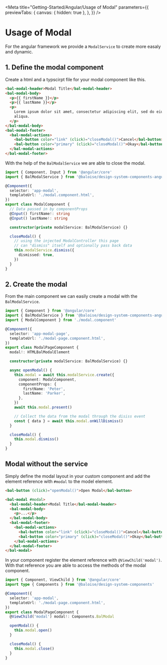 
<Meta
  title="Getting-Started/Angular/Usage of Modal"
  parameters={{
    previewTabs: {
      canvas: { hidden: true },
    },
  }}
/>

# Usage of Modal

For the angular framework we provide a `ModalService` to create more easaly and dynamic.

## 1. Define the modal component

Create a html and a typscirpt file for your modal component like this.

```html
<bal-modal-header>Modal Title</bal-modal-header>
<bal-modal-body>
  <p>{{ firstName }}</p>
  <p>{{ lastName }}</p>
  <p>
    Lorem ipsum dolor sit amet, consectetur adipiscing elit, sed do eiusmod tempor incididunt ut labore et dolore magna
    aliqua.
  </p>
</bal-modal-body>
<bal-modal-footer>
  <bal-modal-actions>
    <bal-button color="link" (click)="closeModal()">Cancel</bal-button>
    <bal-button color="primary" (click)="closeModal()">Okay</bal-button>
  </bal-modal-actions>
</bal-modal-footer>
```

With the help of the `BalModalService` we are able to close the modal.

```typescript
import { Component, Input } from '@angular/core'
import { BalModalService } from '@baloise/design-system-components-angular'

@Component({
  selector: 'app-modal',
  templateUrl: './modal.component.html',
})
export class ModalComponent {
  // Data passed in by componentProps
  @Input() firstName!: string
  @Input() lastName!: string

  constructor(private modalService: BalModalService) {}

  closeModal() {
    // using the injected ModalController this page
    // can "dismiss" itself and optionally pass back data
    this.modalService.dismiss({
      dismissed: true,
    })
  }
}
```

## 2. Create the modal

From the main component we can easily create a modal with the `BalModalService`.

```typescript
import { Component } from '@angular/core'
import { BalModalService } from '@baloise/design-system-components-angular'
import { ModalComponent } from './modal.component'

@Component({
  selector: 'app-modal-page',
  templateUrl: './modal-page.component.html',
})
export class ModalPageComponent {
  modal!: HTMLBalModalElement

  constructor(private modalService: BalModalService) {}

  async openModal() {
    this.modal = await this.modalService.create({
      component: ModalComponent,
      componentProps: {
        firstName: 'Peter',
        lastName: 'Parker',
      },
    })
    await this.modal.present()

    // Collect the data from the modal through the disiss event
    const { data } = await this.modal.onWillDismiss()
  }

  closeModal() {
    this.modal.dismiss()
  }
}
```

## Modal without the service

Simply define the modal layout in your custom component and add the element reference with `#modal` to the model element.

```html
<bal-button (click)="openModal()">Open Modal</bal-button>

<bal-modal #modal>
  <bal-modal-header>Modal Title</bal-modal-header>
  <bal-modal-body>
    <p>...</p>
  </bal-modal-body>
  <bal-modal-footer>
    <bal-modal-actions>
      <bal-button color="link" (click)="closeModal()">Cancel</bal-button>
      <bal-button color="primary" (click)="closeModal()">Okay</bal-button>
    </bal-modal-actions>
  </bal-modal-footer>
</bal-modal>
```

In your component register the element reference with `@ViewChild('modal')`. With that reference you are able to access the methods of the modal component.

```typescript
import { Component, ViewChild } from '@angular/core'
import type { Components } from '@baloise/design-system-components'

@Component({
  selector: 'app-modal',
  templateUrl: './modal-page.component.html',
})
export class ModalPageComponent {
  @ViewChild('modal') modal!: Components.BalModal

  openModal() {
    this.modal.open()
  }

  closeModal() {
    this.modal.close()
  }
}
```
